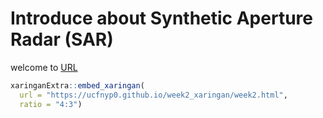# Introduce about Synthetic Aperture Radar (SAR)


welcome to [URL](https://ucfnyp0.github.io/week2_xaringan/week2.html)

```r
xaringanExtra::embed_xaringan(
  url = "https://ucfnyp0.github.io/week2_xaringan/week2.html",
  ratio = "4:3")
```
